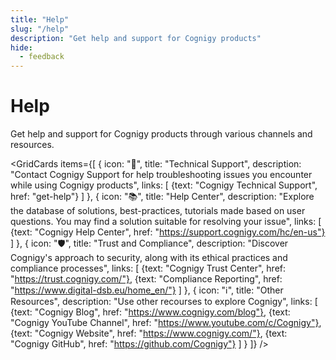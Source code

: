 ```yaml
---
title: "Help"
slug: "/help"
description: "Get help and support for Cognigy products"
hide:
  - feedback
---
```



# Help

Get help and support for Cognigy products through various channels and resources.

<GridCards items={[
  {
    icon: "🧯",
    title: "Technical Support",
    description: "Contact Cognigy Support for help troubleshooting issues you encounter while using Cognigy products",
    links: [
      {text: "Cognigy Technical Support", href: "get-help"}
    ]
  },
  {
    icon: "📚",
    title: "Help Center",
    description: "Explore the database of solutions, best-practices, tutorials made based on user questions. You may find a solution suitable for resolving your issue",
    links: [
      {text: "Cognigy Help Center", href: "https://support.cognigy.com/hc/en-us"}
    ]
  },
  {
    icon: "🛡️",
    title: "Trust and Compliance",
    description: "Discover Cognigy's approach to security, along with its ethical practices and compliance processes",
    links: [
      {text: "Cognigy Trust Center", href: "https://trust.cognigy.com/"},
      {text: "Compliance Reporting", href: "https://www.digital-dsb.eu/home_en/"}
    ]
  },
  {
    icon: "ℹ️",
    title: "Other Resources",
    description: "Use other recourses to explore Cognigy",
    links: [
      {text: "Cognigy Blog", href: "https://www.cognigy.com/blog"},
      {text: "Cognigy YouTube Channel", href: "https://www.youtube.com/c/Cognigy"},
      {text: "Cognigy Website", href: "https://www.cognigy.com/"},
      {text: "Cognigy GitHub", href: "https://github.com/Cognigy"}
    ]
  }
]} />